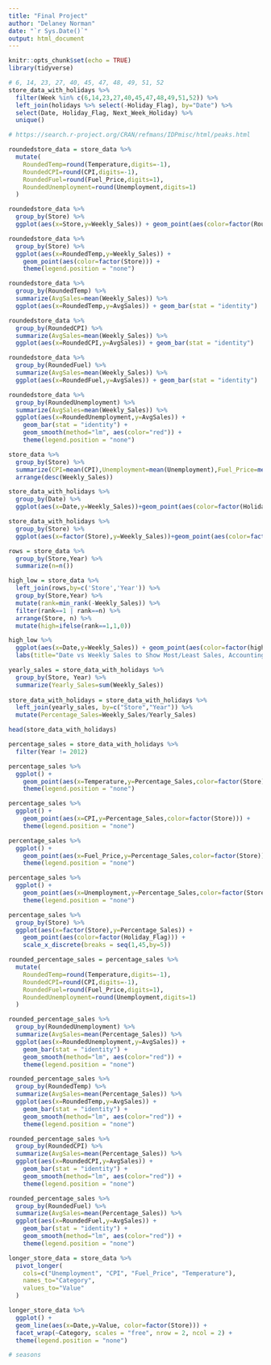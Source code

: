 ```yaml
---
title: "Final Project"
author: "Delaney Norman"
date: "`r Sys.Date()`"
output: html_document
---
```


```r
knitr::opts_chunk$set(echo = TRUE)
library(tidyverse)
```

```r
# 6, 14, 23, 27, 40, 45, 47, 48, 49, 51, 52
store_data_with_holidays %>% 
  filter(Week %in% c(6,14,23,27,40,45,47,48,49,51,52)) %>% 
  left_join(holidays %>% select(-Holiday_Flag), by="Date") %>% 
  select(Date, Holiday_Flag, Next_Week_Holiday) %>% 
  unique()

# https://search.r-project.org/CRAN/refmans/IDPmisc/html/peaks.html
```

```r
roundedstore_data = store_data %>% 
  mutate(
    RoundedTemp=round(Temperature,digits=-1),
    RoundedCPI=round(CPI,digits=-1),
    RoundedFuel=round(Fuel_Price,digits=1),
    RoundedUnemployment=round(Unemployment,digits=1)
  )

roundedstore_data %>%
  group_by(Store) %>% 
  ggplot(aes(x=Store,y=Weekly_Sales)) + geom_point(aes(color=factor(RoundedTemp)))

roundedstore_data %>%
  group_by(Store) %>% 
  ggplot(aes(x=RoundedTemp,y=Weekly_Sales)) + 
    geom_point(aes(color=factor(Store))) +
    theme(legend.position = "none")

roundedstore_data %>%
  group_by(RoundedTemp) %>% 
  summarize(AvgSales=mean(Weekly_Sales)) %>% 
  ggplot(aes(x=RoundedTemp,y=AvgSales)) + geom_bar(stat = "identity")
```

```r
roundedstore_data %>%
  group_by(RoundedCPI) %>% 
  summarize(AvgSales=mean(Weekly_Sales)) %>% 
  ggplot(aes(x=RoundedCPI,y=AvgSales)) + geom_bar(stat = "identity")
```

```r
roundedstore_data %>%
  group_by(RoundedFuel) %>% 
  summarize(AvgSales=mean(Weekly_Sales)) %>% 
  ggplot(aes(x=RoundedFuel,y=AvgSales)) + geom_bar(stat = "identity")
```

```r
roundedstore_data %>%
  group_by(RoundedUnemployment) %>% 
  summarize(AvgSales=mean(Weekly_Sales)) %>% 
  ggplot(aes(x=RoundedUnemployment,y=AvgSales)) + 
    geom_bar(stat = "identity") + 
    geom_smooth(method="lm", aes(color="red")) +
    theme(legend.position = "none")
```

```r
store_data %>% 
  group_by(Store) %>% 
  summarize(CPI=mean(CPI),Unemployment=mean(Unemployment),Fuel_Price=mean(Fuel_Price),Weekly_Sales=mean(Weekly_Sales)) %>% 
  arrange(desc(Weekly_Sales))
```

```r
store_data_with_holidays %>% 
  group_by(Date) %>% 
  ggplot(aes(x=Date,y=Weekly_Sales))+geom_point(aes(color=factor(Holiday_Flag)))

store_data_with_holidays %>% 
  group_by(Store) %>% 
  ggplot(aes(x=factor(Store),y=Weekly_Sales))+geom_point(aes(color=factor(Holiday_Flag)))
```

```r
rows = store_data %>% 
  group_by(Store,Year) %>% 
  summarize(n=n())

high_low = store_data %>% 
  left_join(rows,by=c('Store','Year')) %>% 
  group_by(Store,Year) %>% 
  mutate(rank=min_rank(-Weekly_Sales)) %>% 
  filter(rank==1 | rank==n) %>% 
  arrange(Store, n) %>% 
  mutate(high=ifelse(rank==1,1,0))

high_low %>% 
  ggplot(aes(x=Date,y=Weekly_Sales)) + geom_point(aes(color=factor(high), shape=factor(Holiday_Flag))) +
  labs(title="Date vs Weekly Sales to Show Most/Least Sales, Accounting for Holidays")
```

```r
yearly_sales = store_data_with_holidays %>% 
  group_by(Store, Year) %>% 
  summarize(Yearly_Sales=sum(Weekly_Sales))
  
store_data_with_holidays = store_data_with_holidays %>% 
  left_join(yearly_sales, by=c("Store","Year")) %>% 
  mutate(Percentage_Sales=Weekly_Sales/Yearly_Sales)

head(store_data_with_holidays)
```

```r
percentage_sales = store_data_with_holidays %>% 
  filter(Year != 2012)

percentage_sales %>% 
  ggplot() +
    geom_point(aes(x=Temperature,y=Percentage_Sales,color=factor(Store))) +
    theme(legend.position = "none")

percentage_sales %>% 
  ggplot() +
    geom_point(aes(x=CPI,y=Percentage_Sales,color=factor(Store))) +
    theme(legend.position = "none")

percentage_sales %>% 
  ggplot() +
    geom_point(aes(x=Fuel_Price,y=Percentage_Sales,color=factor(Store))) +
    theme(legend.position = "none")

percentage_sales %>% 
  ggplot() +
    geom_point(aes(x=Unemployment,y=Percentage_Sales,color=factor(Store))) +
    theme(legend.position = "none")

percentage_sales %>% 
  group_by(Store) %>% 
  ggplot(aes(x=factor(Store),y=Percentage_Sales)) +
    geom_point(aes(color=factor(Holiday_Flag))) +
    scale_x_discrete(breaks = seq(1,45,by=5))
```

```r
rounded_percentage_sales = percentage_sales %>% 
  mutate(
    RoundedTemp=round(Temperature,digits=-1),
    RoundedCPI=round(CPI,digits=-1),
    RoundedFuel=round(Fuel_Price,digits=1),
    RoundedUnemployment=round(Unemployment,digits=1)
  )

rounded_percentage_sales %>%
  group_by(RoundedUnemployment) %>% 
  summarize(AvgSales=mean(Percentage_Sales)) %>% 
  ggplot(aes(x=RoundedUnemployment,y=AvgSales)) + 
    geom_bar(stat = "identity") + 
    geom_smooth(method="lm", aes(color="red")) +
    theme(legend.position = "none")

rounded_percentage_sales %>%
  group_by(RoundedTemp) %>% 
  summarize(AvgSales=mean(Percentage_Sales)) %>% 
  ggplot(aes(x=RoundedTemp,y=AvgSales)) + 
    geom_bar(stat = "identity") + 
    geom_smooth(method="lm", aes(color="red")) +
    theme(legend.position = "none")

rounded_percentage_sales %>%
  group_by(RoundedCPI) %>% 
  summarize(AvgSales=mean(Percentage_Sales)) %>% 
  ggplot(aes(x=RoundedCPI,y=AvgSales)) + 
    geom_bar(stat = "identity") + 
    geom_smooth(method="lm", aes(color="red")) +
    theme(legend.position = "none")

rounded_percentage_sales %>%
  group_by(RoundedFuel) %>% 
  summarize(AvgSales=mean(Percentage_Sales)) %>% 
  ggplot(aes(x=RoundedFuel,y=AvgSales)) + 
    geom_bar(stat = "identity") + 
    geom_smooth(method="lm", aes(color="red")) +
    theme(legend.position = "none")
```

```r
longer_store_data = store_data %>% 
  pivot_longer(
    cols=c("Unemployment", "CPI", "Fuel_Price", "Temperature"),
    names_to="Category",
    values_to="Value"
  )

longer_store_data %>% 
  ggplot() +
  geom_line(aes(x=Date,y=Value, color=factor(Store))) +
  facet_wrap(~Category, scales = "free", nrow = 2, ncol = 2) +
  theme(legend.position = "none") 
```

```r
# seasons

```

